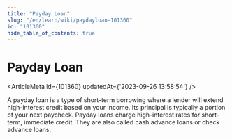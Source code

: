```yaml
---
title: "Payday Loan"
slug: "/en/learn/wiki/paydayloan-101360"
id: "101360"
hide_table_of_contents: true
---
```



# Payday Loan

<ArticleMeta id={101360} updatedAt={'2023-09-26 13:58:54'} />
<div className='border-solid border-b border-t-0 my-4 border-[var(--ifm-color-gray-300)]' />

A payday loan is a type of short-term borrowing where a lender will extend high-interest credit based on your income. Its principal is typically a portion of your next paycheck. Payday loans charge high-interest rates for short-term, immediate credit. They are also called cash advance loans or check advance loans.
